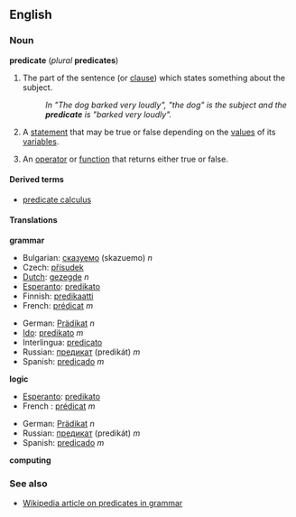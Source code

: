 ==English==
===Noun===
'''predicate''' (''plural'' '''predicates''')

#{{grammar}} The part of the sentence (or [[clause]]) which states something about the subject.
#:''In "The dog barked very loudly", "the dog" is the subject and the '''predicate''' is "barked very loudly".''
#{{logic}} A [[statement]] that may be true or false depending on the [[value]]s of its [[variable]]s.
#{{computing}} An [[operator]] or [[function]] that returns either true or false.

====Derived terms====
*[[predicate calculus]]

====Translations====
'''grammar'''
{{top}}
*Bulgarian: [[сказуемо]] (skazuemo) ''n''
*Czech: [[přísudek]]
*[[Dutch]]: [[gezegde]] ''n''
*[[Esperanto]]: [[predikato]]
*Finnish: [[predikaatti]]
*French: [[prédicat]] ''m''
{{mid}}
*German: [[Prädikat]] ''n''
*[[Ido]]: [[predikato]] ''m''
*Interlingua: [[predicato]]
*Russian: [[предикат]] (predikát) ''m''
*Spanish: [[predicado]] ''m''
{{bottom}}

'''logic'''
{{top}}
*[[Esperanto]]: [[predikato]]
*French : [[prédicat]] ''m''
{{mid}}
*German: [[Prädikat]] ''n''
*Russian: [[предикат]] (predikát) ''m''
*Spanish: [[predicado]] ''m''
{{bottom}}

'''computing'''
{{top}}
{{mid}}
{{bottom}}

===See also===
*[[w:Predicate (grammar)|Wikipedia article on predicates in grammar]]